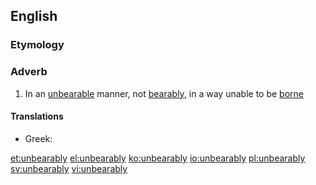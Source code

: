 ==English==

===Etymology===
{{suffix|unbearable|ly}}

===Adverb===
{{en-adv}}

# In an [[unbearable]] manner, not [[bearably]], in a way unable to be [[borne]]

====Translations====
{{trans-top|in an unbearable manner}}
* Greek: {{t+|el|αφόρητα|sc=Grek}}
{{trans-mid}}
{{trans-bottom}}

[[et:unbearably]]
[[el:unbearably]]
[[ko:unbearably]]
[[io:unbearably]]
[[pl:unbearably]]
[[sv:unbearably]]
[[vi:unbearably]]